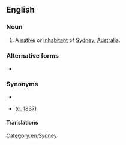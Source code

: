 {{also|Sydneysider}}
==English==

===Noun===
{{en-noun}}

# A [[native]] or [[inhabitant]] of [[Sydney]], [[Australia]].

===Alternative forms===
* {{l|en|Sydneysider}}

===Synonyms===
* {{l|en|Sydneyite}}
* {{l|en|Sydnesian}} ([http://trove.nla.gov.au/ndp/del/article/12856328?searchTerm=sydnesian&searchLimits= c. 1837])

====Translations====
{{trans-see|native or inhabitant|Sydneysider}}

[[Category:en:Sydney]]